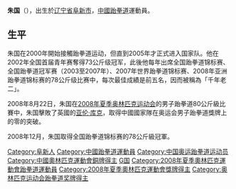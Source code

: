 {{unreferenced|time=2009-7-1}}

{{MedalTop}}
{{MedalCountry | {{CHN}} }}
{{MedalSport|男子[[夏季奧林匹克運動會跆拳道比賽|跆拳道]]}}
{{MedalBronze|[[2008年夏季奥林匹克运动会|2008年北京]]|80公斤級}}
{{MedalBottom}}

'''朱国'''（{{bd|1985年|6月14日|||catIdx=Zhu,朱}}），出生於[[辽宁省|辽宁省]][[阜新市|阜新市]]，[[中國|中國]][[跆拳道|跆拳道]]運動員。

==生平==
朱国在2000年開始接觸跆拳道运动，但直到2005年才正式进入国家队。他在2002年全国首届青年赛奪得73公斤级冠军，此後他每年出席全国跆拳道锦标赛、全国跆拳道冠军赛（2003至2007年）、2007年世界跆拳道锦标赛、2008年亚洲跆拳道锦标赛的78公斤级比赛中，每次最佳成績是前五名，因而被稱為「千年老二」。

2008年8月22日，朱国在[[2008年夏季奥林匹克运动会|2008年夏季奥林匹克运动会]]的男子跆拳道80公斤級比賽中，朱国擊敗了英國的[[亚伦·库克_(跆拳道运动员)|亚伦·库克]]，取得中國國家隊在奥运会男子跆拳道獎牌上的零的突破。

2008年12月，朱国取得全国跆拳道锦标赛的78公斤級冠軍。

{{DEFAULTSORT:Zhu Guo}}
[[Category:阜新人|Category:阜新人]]
[[Category:中國跆拳道運動員|Category:中國跆拳道運動員]]
[[Category:中国奥运跆拳道运动员|Category:中国奥运跆拳道运动员]]
[[Category:中國奧林匹克運動會銅牌得主|Category:中國奧林匹克運動會銅牌得主]]
[[Category:朱姓|G国]]
[[Category:2008年夏季奧林匹克運動會跆拳道運動員|Category:2008年夏季奧林匹克運動會跆拳道運動員]]
[[Category:2008年夏季奧林匹克運動會獎牌得主|Category:2008年夏季奧林匹克運動會獎牌得主]]
[[Category:奥林匹克运动会跆拳道奖牌得主|Category:奥林匹克运动会跆拳道奖牌得主]]